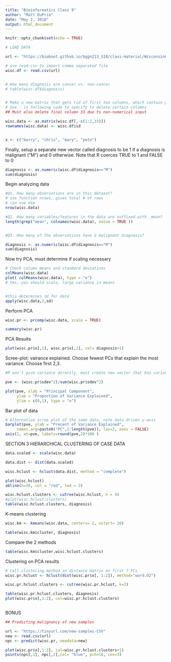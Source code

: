 ```yaml
---
title: "Bioinformatics Class 9"
author: "Matt DuPrie"
date: "May 2, 2018"
output: html_document
---
```


```r
knitr::opts_chunk$set(echo = TRUE)
```


```r

# LOAD DATA

url <- "https://bioboot.github.io/bggn213_S18/class-material/WisconsinCancer.csv"

# use read.csv to import comma separated file
wisc.df <- read.csv(url)


# How many diagnosis are cancer vs. non-cancer
# table(wisc.df$diagnosis)



```


```r
# Make a new matrix that gets rid of first two columns, which contain patient ID and diagnosis factor
# Use - in following code to specify to delete certain columns
## Must also delete final column 33 due to non-numerical input

wisc.data <- as.matrix(wisc.df[,-c(1:2,33)])
rownames(wisc.data) <- wisc.df$id


x <- c("barry", "chris", "mary", "pete")
```


Finally, setup a separate new vector called diagnosis to be 1 if a diagnosis is malignant ("M") and 0 otherwise. Note that R coerces TRUE to 1 and FALSE to 0
```r

diagnosis <- as.numeric(wisc.df$diagnosis=="M")
sum(diagnosis)
```


Begin analyzing data
```r
#Q1. How many observations are in this dataset?
# use function nrows, gives total # of rows
# can use dim
nrow(wisc.data)

#Q2. How many variables/features in the data are suffixed with _mean?
length(grep("mean", colnames(wisc.data), value = TRUE ))


#Q3. How many of the observations have a malignant diagnosis?

diagnosis <- as.numeric(wisc.df$diagnosis=="M")
sum(diagnosis)


```


Now try PCA, must determine if scaling necessary

```r
# Check column means and standard deviations
colMeans(wisc.data)
plot( colMeans(wisc.data), type = "o")
# Yes, you should scale, large variance in means


#this determines sd for data
apply(wisc.data,2,sd)
```



Perform PCA

```r
wisc.pr <- prcomp(wisc.data, scale = TRUE)

summary(wisc.pr)
```


PCA Results

```r
plot(wisc.pr$x[,1], wisc.pr$x[,2], col= diagnosis+1)
```


Scree-plot: vairance explained.  Choose fewest PCs that explain the most variance.  Choose first 2,3.

```r
#R won't give variance directly, must create new vector that has variance.  Variance is stdev^2.

pve <- (wisc.pr$sdev^2)/sum(wisc.pr$sdev^2)

plot(pve, xlab = "Principal Component",
     ylab = "Proportion of Variance Explained",
     ylim = c(0,1), type = "o")
```


Bar plot of data
```r
# Alternative scree plot of the same data, note data driven y-axis
barplot(pve, ylab = "Precent of Variance Explained",
     names.arg=paste0("PC",1:length(pve)), las=2, axes = FALSE)
axis(2, at=pve, labels=round(pve,2)*100 )
```








SECTION 3 HIERARCHICAL CLUSTERING OF CASE DATA


```r

data.scaled <- scale(wisc.data)

data.dist <- dist(data.scaled)

wisc.hclust <- hclust(data.dist, method = "complete")

plot(wisc.hclust)
abline(h=20, col = "red", lwd = 3)
```



```r


wisc.hclust.clusters <- cutree(wisc.hclust, k = 4)
#plot(wisc.hclust.clusters)
table(wisc.hclust.clusters, diagnosis)
```



K-means clustering

```r
wisc.km <- kmeans(wisc.data, centers= 2, nstart= 20)

table(wisc.km$cluster, diagnosis)


```


Compare the 2 methods
```r
table(wisc.km$cluster,wisc.hclust.clusters)
```

Clustering on PCA results

```r
# Call clustering method on distance matrix on first 7 PCs
wisc.pr.hclust <- hclust(dist(wisc.pr$x[, 1:2]), method="ward.D2")

wisc.pr.hclust.clusters <- cutree(wisc.pr.hclust, k=2)

table(wisc.pr.hclust.clusters, diagnosis)
plot(wisc.pr$x[,1:2], col=wisc.pr.hclust.clusters)
```


```r

```

BONUS

```r
## Predicting malignancy of new samples

url <- "https://tinyurl.com/new-samples-CSV"
new <- read.csv(url)
npc <- predict(wisc.pr, newdata=new)

plot(wisc.pr$x[,1:2], col=wisc.pr.hclust.clusters+1)
points(npc[,1], npc[,2],col= "blue", pch=16, cex=3)
```









